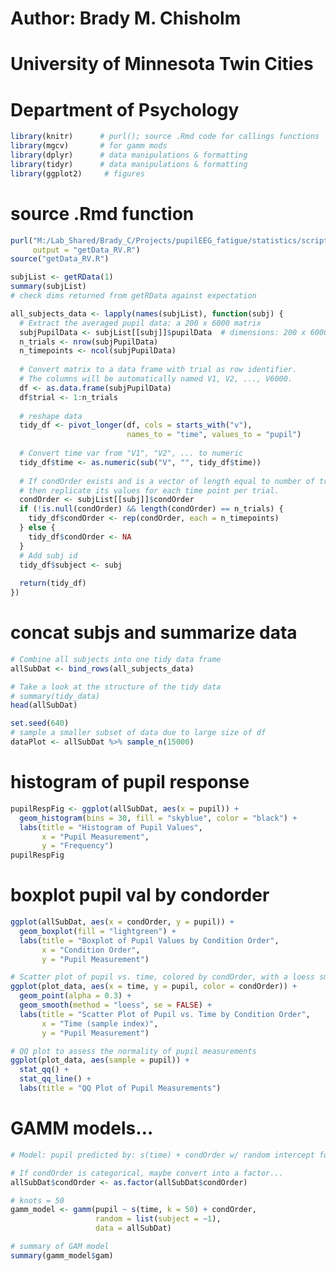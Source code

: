 # Author: Brady M. Chisholm
# University of Minnesota Twin Cities
# Department of Psychology

```r
library(knitr)      # purl(); source .Rmd code for callings functions  
library(mgcv)       # for gamm mods 
library(dplyr)      # data manipulations & formatting
library(tidyr)      # data manipulations & formatting
library(ggplot2)     # figures
```

# source .Rmd function 
```r
purl("M:/Lab_Shared/Brady_C/Projects/pupilEEG_fatigue/statistics/scripts/getData_RV.Rmd",
     output = "getData_RV.R")
source("getData_RV.R")
```

```r
subjList <- getRData(1)
summary(subjList)
# check dims returned from getRData against expectation 
```

```r
all_subjects_data <- lapply(names(subjList), function(subj) {
  # Extract the averaged pupil data: a 200 x 6000 matrix
  subjPupilData <- subjList[[subj]]$pupilData  # dimensions: 200 x 6000
  n_trials <- nrow(subjPupilData)
  n_timepoints <- ncol(subjPupilData)
  
  # Convert matrix to a data frame with trial as row identifier.
  # The columns will be automatically named V1, V2, ..., V6000.
  df <- as.data.frame(subjPupilData)
  df$trial <- 1:n_trials
  
  # reshape data
  tidy_df <- pivot_longer(df, cols = starts_with("v"), 
                          names_to = "time", values_to = "pupil")
  
  # Convert time var from "V1", "V2", ... to numeric
  tidy_df$time <- as.numeric(sub("V", "", tidy_df$time))
  
  # If condOrder exists and is a vector of length equal to number of trials,
  # then replicate its values for each time point per trial.
  condOrder <- subjList[[subj]]$condOrder
  if (!is.null(condOrder) && length(condOrder) == n_trials) {
    tidy_df$condOrder <- rep(condOrder, each = n_timepoints)
  } else {
    tidy_df$condOrder <- NA
  }
  # Add subj id 
  tidy_df$subject <- subj
  
  return(tidy_df)
})
```

# concat subjs and summarize data  
```r
# Combine all subjects into one tidy data frame
allSubDat <- bind_rows(all_subjects_data)

# Take a look at the structure of the tidy data
# summary(tidy_data)
head(allSubDat)
```

```r
set.seed(640)
# sample a smaller subset of data due to large size of df 
dataPlot <- allSubDat %>% sample_n(15000)
```

# histogram of pupil response 
```r
pupilRespFig <- ggplot(allSubDat, aes(x = pupil)) +
  geom_histogram(bins = 30, fill = "skyblue", color = "black") +
  labs(title = "Histogram of Pupil Values",
       x = "Pupil Measurement",
       y = "Frequency")
pupilRespFig
```
# boxplot pupil val by condorder
```r
ggplot(allSubDat, aes(x = condOrder, y = pupil)) +
  geom_boxplot(fill = "lightgreen") +
  labs(title = "Boxplot of Pupil Values by Condition Order",
       x = "Condition Order",
       y = "Pupil Measurement")
```

```r
# Scatter plot of pupil vs. time, colored by condOrder, with a loess smooth
ggplot(plot_data, aes(x = time, y = pupil, color = condOrder)) +
  geom_point(alpha = 0.3) +
  geom_smooth(method = "loess", se = FALSE) +
  labs(title = "Scatter Plot of Pupil vs. Time by Condition Order",
       x = "Time (sample index)",
       y = "Pupil Measurement")

# QQ plot to assess the normality of pupil measurements
ggplot(plot_data, aes(sample = pupil)) +
  stat_qq() +
  stat_qq_line() +
  labs(title = "QQ Plot of Pupil Measurements")
```



# GAMM models... 
```r
# Model: pupil predicted by: s(time) + condOrder w/ random intercept for subj

# If condOrder is categorical, maybe convert into a factor...
allSubDat$condOrder <- as.factor(allSubDat$condOrder)

# knots = 50
gamm_model <- gamm(pupil ~ s(time, k = 50) + condOrder,
                   random = list(subject = ~1),
                   data = allSubDat)

# summary of GAM model
summary(gamm_model$gam)
```


